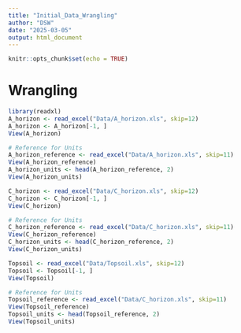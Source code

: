 ```yaml
---
title: "Initial_Data_Wrangling"
author: "DSW"
date: "2025-03-05"
output: html_document
---
```


```r
knitr::opts_chunk$set(echo = TRUE)
```

# Wrangling

```r
library(readxl)
A_horizon <- read_excel("Data/A_horizon.xls", skip=12)
A_horizon <- A_horizon[-1, ]
View(A_horizon)

# Reference for Units
A_horizon_reference <- read_excel("Data/A_horizon.xls", skip=11)
View(A_horizon_reference)
A_horizon_units <- head(A_horizon_reference, 2)
View(A_horizon_units)

```

```r
C_horizon <- read_excel("Data/C_horizon.xls", skip=12)
C_horizon <- C_horizon[-1, ]
View(C_horizon)

# Reference for Units
C_horizon_reference <- read_excel("Data/C_horizon.xls", skip=11)
View(C_horizon_reference)
C_horizon_units <- head(C_horizon_reference, 2)
View(C_horizon_units)
```

```r
Topsoil <- read_excel("Data/Topsoil.xls", skip=12)
Topsoil <- Topsoil[-1, ]
View(Topsoil)

# Reference for Units
Topsoil_reference <- read_excel("Data/C_horizon.xls", skip=11)
View(Topsoil_reference)
Topsoil_units <- head(Topsoil_reference, 2)
View(Topsoil_units)
```

